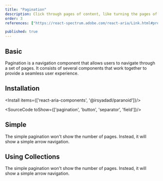 ```yaml
---
title: "Pagination"
description: Click through pages of content, like turning the pages of a book, controlling the flow of your data presentation..
order: 3
references: ["https://react-spectrum.adobe.com/react-aria/Link.html#props", "https://paranoid.irsyad.co", "/docs/components/buttons/button#variations"]

published: true
---
```



## Basic
Pagination is a navigation component that allows users to navigate through a set of pages. It consists of several components that work together to provide a seamless user experience.
<How isCenter={false} toUse="navigation/pagination-demo" />

## Installation

<Install items={['react-aria-components', '@irsyadadl/paranoid']}/>

<SourceCode toShow={['pagination', 'button', 'separator', 'field']}/>

## Simple
The simple pagination won't show the number of pages. Instead, it will show a simple arrow navigation.
<How isCenter={false} toUse="navigation/simple-pagination-demo" />

## Using Collections
The simple pagination won't show the number of pages. Instead, it will show a simple arrow navigation.
<How isCenter={false} toUse="navigation/pagination-dynamic-demo" />

